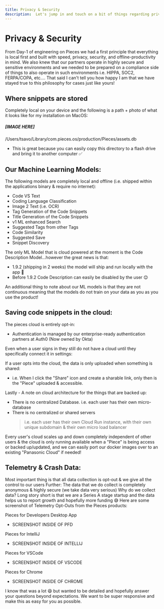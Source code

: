 ```yaml
---
title: Privacy & Security
description:  Let's jump in and touch on a bit of things regarding privacy, data, cloud-based features, and our ML models!
---
```


# Privacy & Security
From Day-1 of engineering on Pieces we had a first principle that everything is local first and built with speed, privacy, security, and offline-productivity in mind. We also knew that our partners operate in highly secure and sensitive environments and we needed to be prepared on a compliance side of things to also operate in such environments i.e. HIPPA, SOC2, FERPA/COPA, etc…. That said I can't tell you how happy I am that we have stayed true to this philosophy for cases just like yours!

## Where snippets are stored
Completely local on your device and the following is a path + photo of what it looks like for my installation on MacOS:

##### [IMAGE HERE]

/Users/tsavo/Library/com.pieces.os/production/Pieces/assets.db
- This is great because you can easily copy this directory to a flash drive and bring it to another computer ✅

## Our Machine Learning Models:
The following models are completely local and offline (i.e. shipped within the applications binary & require no internet):
- Code VS Text
- Coding Language Classification
- Image 2 Text (i.e. OCR)
- Tag Generation of the Code Snippets
- Title Generation of the Code Snippets
- v1 ML enhanced Search
- Suggested Tags from other Tags
- Code Similarity
- Suggested Save
- Snippet Discovery

The only ML Model that is cloud powered at the moment is the Code Description Model…however the great news is that:
- 1.9.2 (shipping in 2 weeks) the model will ship and run locally with the app 🎉
- Before 1.9.2 Code Description can easily be disabled by the user 😌

An additional thing to note about our ML models is that they are not continuous meaning that the models do not train on your data as you as you use the product!

## Saving code snippets in the cloud:
The pieces cloud is entirely opt-in:
- Authentication is managed by our enterprise-ready authentication partners at Auth0 (Now owned by Okta)

Even when a user signs in they still do not have a cloud until they specifically connect it in settings:

If a user opts into the cloud, the data is only uploaded when something is shared:
- i.e. When I click the "Share" icon and create a sharable link, only then is the "Piece" uploaded & accessible.

Lastly - A note on cloud architecture for the things that are backed up:
- There is no centralized Database. i.e. each user has their own micro-database
- There is no centralized or shared servers
  > i.e. each user has their own Cloud Run instance, with their own unique subdomain & their own micro load balancer

Every user's cloud scales up and down completely independent of other users & the cloud is only running available when a "Piece" is being access or backed up/updated, and we can easily port our docker images over to an existing "Panasonic Cloud" if needed!

## Telemetry & Crash Data:
Most important thing is that all data collection is opt-out & we give all the control to our users
Further: The data that we do collect is completely anonymous & highly secure (we take data very serious)
Why do we collect data? Long story short is that we are a Series A stage startup and the data helps us to report growth and hopefully more funding 😅
Here are some screenshot of Telemetry Opt-Outs from the Pieces products:

Pieces for Developers Desktop App
- SCREENSHOT INSIDE OF PFD

Pieces for IntelliJ
- SCREENSHOT INSIDE OF INTELLIJ

Pieces for VSCode
- SCREENSHOT INSIDE OF VSCODE

Pieces for Chrome
- SCREENSHOT INSIDE OF CHROME

I know that was a lot 😄 but wanted to be detailed and hopefully answer your questions beyond expectations. We want to be super responsive and make this as easy for you as possible.